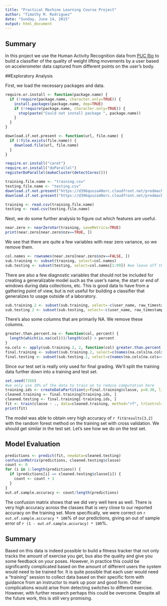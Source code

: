 ```yaml
---
title: "Practical Machine Learning Course Project"
author: "Timothy M. Rodriguez"
date: "Sunday, June 14, 2015"
output: html_document
---
```


## Summary
In this project we use the Human Activity Recognition data from [PUC Rio](http://groupware.les.inf.puc-rio.br/har) to build a classifier of the quality of weight lifting movements by a user based on accelerometer data captured from different points on the user's body.

##Exploratory Analysis

First, we load the necessary packages and data.

```r
require.or.install <- function(package.name) {
  if (!require(package.name, character.only=TRUE)) {
    install.packages(package.name, dep=TRUE)
    if (!require(package.name, character.only=TRUE)) {
      stop(paste("Could not install package ", package.name))
    }
  }
}

download.if.not.present <- function(url, file.name) {
  if (!file.exists(file.name)) {
    download.file(url, file.name)
  }
}

require.or.install("caret")
require.or.install("doParallel")
registerDoParallel(makeCluster(detectCores()))

training.file.name <- "training.csv"
testing.file.name <- "testing.csv"
download.if.not.present("https://d396qusza40orc.cloudfront.net/predmachlearn/pml-training.csv", "training.csv")
download.if.not.present("https://d396qusza40orc.cloudfront.net/predmachlearn/pml-testing.csv", "testing.csv")

training <- read.csv(training.file.name)
testing <- read.csv(testing.file.name)

```

Next, we do some further analysis to figure out which features are useful.
```r
near.zero <- nearZeroVar(training, saveMetrics=TRUE)
print(near.zero[near.zero$nzv==TRUE, ])
```
We see that there are quite a few variables with near zero variance, so we remove them.
```r
col.names <- rownames(near.zero[near.zero$nzv==FALSE, ])
sub.training <- subset(training, select=col.names)
sub.testing <- subset(testing, select=col.names[1:99]) #we leave off the classe variable
```
There are also a few diagnostic variables that should not be included for creating a generalizable model such as the user's name, the start or end of windows during data collections, etc.  This is good data to have from a gathering point of view, but is not useful for building a classifier that generalizes to usage outside of a laboratory.
```r
sub.training.2 <- subset(sub.training, select=-c(user_name, raw_timestamp_part_1, raw_timestamp_part_2, cvtd_timestamp, num_window))
sub.testing.2 <- subset(sub.testing, select=-c(user_name, raw_timestamp_part_1, raw_timestamp_part_2, cvtd_timestamp, num_window))
```
There's also some columns that are primarily NA.  We remove these columns.
```r
greater.than.percent.na <- function(col, percent) {
  length(which(is.na(col)))/length(col) > percent
}
na.cols <- apply(sub.training.2, 2, function(col) greater.than.percent.na(col, 0.95))
final.training <- subset(sub.training.2, select=c(names(na.cols[na.cols==FALSE])))
final.testing <- subset(sub.testing.2, select=c(names(na.cols[na.cols==FALSE & names(na.cols) != "classe"])))

```
Since our test set is really only used for final grading. We'll split the training data further down into a training and test set.
```r
set.seed(7356)
#we only use 30% of the data to train on to reduce computation here
training.ids <- createDataPartition(y=final.training$classe, p=0.30, list=FALSE)
cleaned.training <- final.training[training.ids, ]
cleaned.testing <- final.training[-training.ids, ]
fit <- train(classe ~ ., data=cleaned.training, method="rf", trControl=trainControl(method = "cv", number = 10), preProcess=c("center", "scale"))
print(fit)
```
The model was able to obtain very high accuracy of `r fit$results[3,2]` with the random forest method on the training set with cross validation.  We should get similar in the test set. Let's see how we do on the test set.

## Model Evaluation

```r
predictions <- predict(fit, newdata=cleaned.testing)
confusionMatrix(predictions, cleaned.testing$classe)
count <- 0
for (i in 1:length(predictions)) {
  if (predictions[i] == cleaned.testing$classe[i]) {
    count <- count + 1
  }
}
out.of.sample.accuracy <- count/length(predictions)
```
The confusion matrix shows that we did very well here as well. There is very high accuracy across the classes that is very close to our reported accuracy on the training set. More specifically, we were correct on `r out.of.sample.accuracy * 100`% of our predictions, giving an out of sample error of `r (1 - out.of.sample.accuracy) * 100`%.

## Summary
Based on this data is indeed possible to build a fitness tracker that not only tracks the amount of exercise you get, bus also the quality and give you some feedback on your poses.  However, in practice this could be significantly complicated based on the amount of different users the system would need to be trained for.  It is quite possible that each user would need a "training" session to collect data based on their specific form with guidance from an instructor to mark up poor and good form.  Other complications would arise from detecting switches to different exercise.  However, with further research perhaps this could be overcome.  Despite all the future work, this is still very promising.
